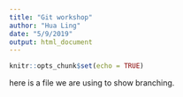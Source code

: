 ```yaml
---
title: "Git workshop"
author: "Hua Ling"
date: "5/9/2019"
output: html_document
---
```


```r
knitr::opts_chunk$set(echo = TRUE)
```

here is a file we are using to show branching. 
